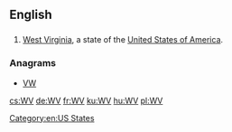 ==English==

==={{abbreviation-old|en}}===
{{head|en}}

# [[West Virginia]], a state of the [[United States of America]].

[[Category:en:US States]]

===Anagrams===
* [[VW#English|VW]]

[[cs:WV]]
[[de:WV]]
[[fr:WV]]
[[ku:WV]]
[[hu:WV]]
[[pl:WV]]